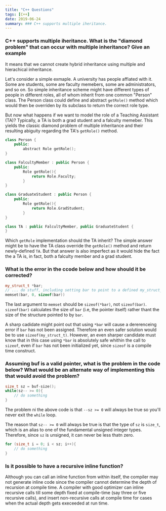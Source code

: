 ```yaml
---
title: "C++ Questions"
tags: [C++]
date: 2019-06-24
summary: ### C++ supports multiple iheritance.
---
```


### C++ supports multiple iheritance. What is the "diamond problem" that can occur with multiple inheritance? Give an example

It means that we cannot create hybrid inheritance using multiple and hierachical inheritance.

Let's consider a simple exmaple. A university has people affiated with it. Some are students, some are faculty memebers, some are administrators, and so on. So simple inheritance scheme might have different types of people in different roles, all of whom inherit from one common "Person" class. The Person class could define and abstract `getRole()` method which would then be overriden by its subclass to return the correct role type.

But now what happens if we want to model the role of a Teaching Assistant (TA)? Typically, a TA is both a grad student and a falculty memeber. This yields the classic diamond problem of multiple inheritance and their resulting abiguity regarding the TA's `getRole()` method.

```cpp
class Person {
    public:
        abstract Role getRole();
}

class FalcultyMember : public Person {
    public:
        Role getRole(){
            return Role.Faculty;
        }
}

class GraduateStudent : public Person {
    public:
        Role getRole(){
            return Role.GradStudent;
        }
}

class TA : public FalcultyMember, public GraduateStudent {
}
```

Which `getRole` implementation should the TA inherit? The simple answer might be to have the TA class override the `getRole()` method and return newly-defined `TA`. But that answer is also imperfect as it would hide the fact the a TA is, in fact, both a falculty member and a grad student.

### What is the error in the ccode below and how should it be corrected?

```cpp
my_struct_t *bar;
// ... do stuff, including setting bar to point to a defined my_struct_t object...
memset(bar, 0, sizeof(bar))
```

The last argument to `memset` should be `sizeof(*bar)`, not `sizeof(bar)`. `sizeof(bar)` calculates the size of `bar` (i.e, the pointer itself) rather thant the size of the structure pointed to by `bar`.

A sharp cadidate might point out that using `*bar` will cause a dererenceing error if `bar` has not been assigned. Therefore an even safer solution would be to use `sizeof(my_struct_t)`. However, an even sharper candidate must know that in this case using `*bar` is absolutely safe whithin the call to `sizeof`, even if `bar` has not been initialized yet, since `sizeof` is a compile time construct.

### Assuming buf is a valid pointer, what is the problem in the code below? What would be an alternate way of implementing this that would avoid the problem?

```cpp
size_t sz = buf-size();
while(sz-- >= 0){
    // do something
}
```

The problem ni the above code is that `--sz >= 0` will always be true so you'll never exit the `while` loop.

The reason that `sz-- >= 0` will always be true is that the type of `sz` is `size_t`, which is an alias to one of the fundamental  unsigned integer types. Therefore, since `sz` is unsigned, it can never be less thatn zero.

```cpp
for (size_t i = 0; i < sz; i++){
    // do something
}
```

### Is it possible to have a recursive inline function?

Although you can call an inline function from within itself, the compiler may not generate inline code since the compiler cannot determine the depth of recursion at compile time. A compiler with good optimizer can inline recursive calls till some depth fixed at compile-time (say three or five recursive calls), and insert non-recursive calls at compile time for cases when the actual depth gets execeeded at run time.
